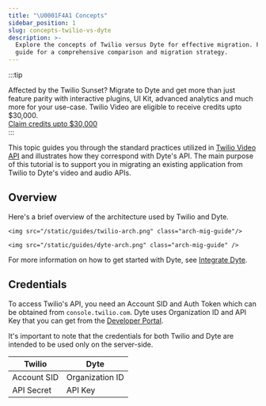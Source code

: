 ```yaml
---
title: "\U0001F4A1 Concepts"
sidebar_position: 1
slug: concepts-twilio-vs-dyte
description: >-
  Explore the concepts of Twilio versus Dyte for effective migration. Follow our
  guide for a comprehensive comparison and migration strategy.
---
```


:::tip

<div class="banner_txt_wrapper"> 
Affected by the Twilio Sunset? Migrate to Dyte and get more than just feature parity with interactive plugins, UI Kit, advanced analytics and much more for your use-case. Twilio Video are eligible to receive credits upto $30,000.

<div class="cta_wrapper"> <a href="https://dyte.io/twilio-video-competitor#expert" class="cta_button"> Claim credits upto $30,000 </a>
 </div>
 
 </div>
:::

This topic guides you through the standard practices utilized in [Twilio Video API](https://www.twilio.com/docs/video) and illustrates how they correspond with Dyte's API. The main purpose of this tutorial is to support you in migrating an existing application from Twilio to Dyte's video and audio APIs.

## Overview

Here's a brief overview of the architecture used by Twilio and Dyte.

<Tabs>
  <TabItem value="Twilio" label="Twilio Basic Flow">
    
    <img src="/static/guides/twilio-arch.png" class="arch-mig-guide"/>
    
  </TabItem>
   <TabItem value="Dyte" label="Dyte Basic Flow">
    
    <img src="/static/guides/dyte-arch.png" class="arch-mig-guide" />

  </TabItem>
</Tabs>

For more information on how to get started with Dyte, see [Integrate Dyte](/getting-started#integrate-dyte).

## Credentials

To access Twilio's API, you need an Account SID and Auth Token which can be obtained from `console.twilio.com`. Dyte uses Organization ID and API Key that you can get from the [Developer Portal](https://dev.dyte.io).

It's important to note that the credentials for both Twilio and Dyte are intended to be used only on the server-side.

| **Twilio**  | **Dyte**        |
| ----------- | --------------- |
| Account SID | Organization ID |
| API Secret  | API Key         |

<head>
  <title>💡 Concepts Guide</title>
  <meta
    name="description"
    content="Explore the concepts of Twilio versus Dyte for effective migration. Follow our guide for a comprehensive comparison and migration strategy."
  />
</head>
